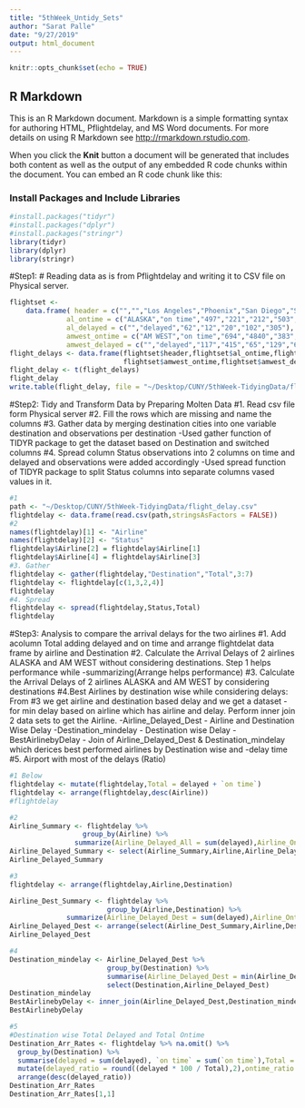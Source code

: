 ```yaml
---
title: "5thWeek_Untidy_Sets"
author: "Sarat Palle"
date: "9/27/2019"
output: html_document
---
```


```r
knitr::opts_chunk$set(echo = TRUE)
```

## R Markdown

This is an R Markdown document. Markdown is a simple formatting syntax for authoring HTML, Pflightdelay, and MS Word documents. For more details on using R Markdown see <http://rmarkdown.rstudio.com>.

When you click the **Knit** button a document will be generated that includes both content as well as the output of any embedded R code chunks within the document. You can embed an R code chunk like this:

### Install Packages and Include Libraries

```r
#install.packages("tidyr")
#install.packages("dplyr")
#install.packages("stringr")
library(tidyr)
library(dplyr)
library(stringr)
```

#Step1:
# Reading data as is from Pflightdelay and writing it to CSV file on Physical server.

```r
flightset <- 
    data.frame( header = c("","","Los Angeles","Phoenix","San Diego","San Francisco","Seattle"),
              al_ontime = c("ALASKA","on time","497","221","212","503","1841"),
              al_delayed = c("","delayed","62","12","20","102","305"),
              amwest_ontime = c("AM WEST","on time","694","4840","383","320","201"),
              amwest_delayed = c("","delayed","117","415","65","129","61") )
flight_delays <- data.frame(flightset$header,flightset$al_ontime,flightset$al_delayed,
                            flightset$amwest_ontime,flightset$amwest_delayed)
flight_delay <- t(flight_delays)
flight_delay
write.table(flight_delay, file = "~/Desktop/CUNY/5thWeek-TidyingData/flight_delay.csv", row.names = FALSE, col.names=FALSE,  sep = ",")
```

#Step2: Tidy and Transform Data by Preparing Molten Data
#1. Read csv file form Physical server
#2. Fill the rows which are missing and name the columns 
#3. Gather data by merging destination cities into one variable destination and observations per destination 
-Used gather function of TIDYR package to get the dataset based on Destination and switched columns
#4. Spread column Status observations into 2 columns on time and delayed and observations were added accordingly
-Used spread function of TIDYR package to split Status columns into separate columns vased values in it.

```r
#1
path <- "~/Desktop/CUNY/5thWeek-TidyingData/flight_delay.csv"
flightdelay <- data.frame(read.csv(path,stringsAsFactors = FALSE))
#2
names(flightdelay)[1] <- "Airline"
names(flightdelay)[2] <- "Status"
flightdelay$Airline[2] = flightdelay$Airline[1]
flightdelay$Airline[4] = flightdelay$Airline[3]
#3. Gather 
flightdelay <- gather(flightdelay,"Destination","Total",3:7)
flightdelay <- flightdelay[c(1,3,2,4)]
flightdelay
#4. Spread
flightdelay <- spread(flightdelay,Status,Total)
flightdelay

```


#Step3: Analysis to compare the arrival delays for the two airlines
#1. Add acolumn Total adding delayed and on time and arrange flightdelat data frame by airline and Destination
#2. Calculate the Arrival Delays of 2 airlines ALASKA and AM WEST without considering destinations. Step 1 helps performance while -summarizing(Arrange helps performance) 
#3. Calculate the Arrival Delays of 2 airlines ALASKA and AM WEST by considering destinations
#4.Best Airlines by destination wise while considering delays: From #3 we get airline and destination based delay and we get a dataset
- for min delay based on airline which has airline and delay. Perform inner join 2 data sets to get the Airline.
-Airline_Delayed_Dest - Airline and Destination Wise Delay
-Destination_mindelay - Destination wise Delay
-BestAirlinebyDelay - Join of Airline_Delayed_Dest & Destination_mindelay which derices best performed airlines by Destination wise and -delay time
#5. Airport with most of the delays (Ratio)

```r
#1 Below
flightdelay <- mutate(flightdelay,Total = delayed + `on time`)
flightdelay <- arrange(flightdelay,desc(Airline))
#flightdelay

#2
Airline_Summary <- flightdelay %>% 
                  group_by(Airline) %>% 
                summarize(Airline_Delayed_All = sum(delayed),Airline_Ontime_All = sum(`on time`),Airline_Total_All = sum(Total))
Airline_Delayed_Summary <- select(Airline_Summary,Airline,Airline_Delayed_All)
Airline_Delayed_Summary

#3 
flightdelay <- arrange(flightdelay,Airline,Destination)

Airline_Dest_Summary <- flightdelay %>% 
                        group_by(Airline,Destination) %>% 
              summarize(Airline_Delayed_Dest = sum(delayed),Airline_Ontime_Dest = sum(`on time`),Airline_Total_Dest = sum(Total))
Airline_Delayed_Dest <- arrange(select(Airline_Dest_Summary,Airline,Destination,Airline_Delayed_Dest),Destination,Airline_Delayed_Dest)
Airline_Delayed_Dest

#4
Destination_mindelay <- Airline_Delayed_Dest %>% 
                        group_by(Destination) %>% 
                        summarise(Airline_Delayed_Dest = min(Airline_Delayed_Dest))  %>% 
                        select(Destination,Airline_Delayed_Dest) 
Destination_mindelay
BestAirlinebyDelay <- inner_join(Airline_Delayed_Dest,Destination_mindelay,by = c("Destination","Airline_Delayed_Dest"))
BestAirlinebyDelay

#5
#Destination wise Total Delayed and Total Ontime
Destination_Arr_Rates <- flightdelay %>% na.omit() %>% 
  group_by(Destination) %>% 
  summarise(delayed = sum(delayed), `on time` = sum(`on time`),Total = sum(Total) ) %>% 
  mutate(delayed_ratio = round((delayed * 100 / Total),2),ontime_ratio = round((`on time` * 100/Total),2)) %>%
  arrange(desc(delayed_ratio))
Destination_Arr_Rates
Destination_Arr_Rates[1,1]

```


